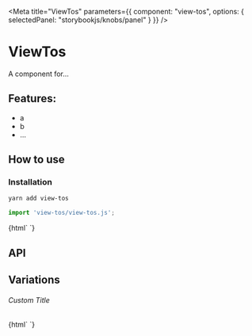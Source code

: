 

<Meta 
  title="ViewTos"
  parameters={{
    component: "view-tos",
    options: { selectedPanel: "storybookjs/knobs/panel" }
  }}
/>

# ViewTos

A component for...

## Features:

- a
- b
- ...

## How to use

### Installation

```bash
yarn add view-tos
```

```js
import 'view-tos/view-tos.js';
```

<Preview withToolbar>
  <Story name="Simple">
    {html`
      <view-tos></view-tos>
    `}
  </Story>
</Preview>

## API

<Props of="view-tos" />

## Variations

###### Custom Title

<Story name="Custom Title">
  {html`
    <view-tos .title=${'Hello World'}></view-tos>
  `}
</Story>
